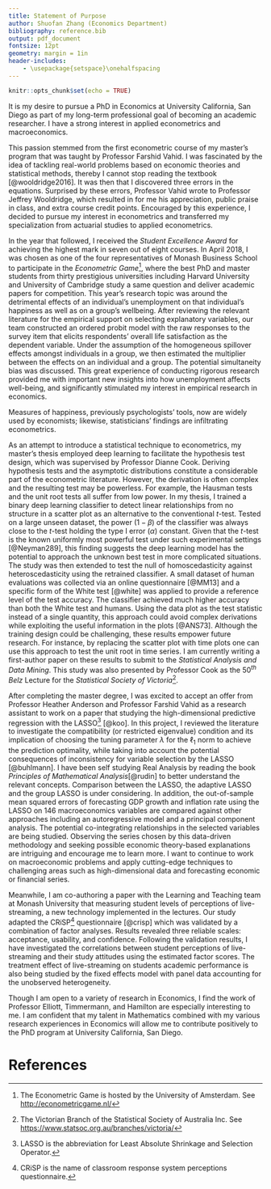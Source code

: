```yaml
---
title: Statement of Purpose
author: Shuofan Zhang (Economics Department)
bibliography: reference.bib
output: pdf_document
fontsize: 12pt
geometry: margin = 1in
header-includes:
    - \usepackage{setspace}\onehalfspacing
---
```


<!-- set font to Times New Roman font
change title format
add space between footnotes and text
-->

```r
knitr::opts_chunk$set(echo = TRUE)
```

It is my desire to pursue a PhD in Economics at University California, San Diego as part of my long-term professional goal of becoming an academic researcher. I have a strong interest in applied econometrics and macroeconomics.

<!--After graduating from college, I spent three years working for MSH China[^1] to meet my student loan obligations before beginning a Master's degree in Actuarial Studies at Monash University[^2]. My goal was to facilitate a future career as an actuary. However, I developed a keen interest in econometrics and academic research.--> This passion stemmed from the first econometric course of my master's program that was taught by Professor Farshid Vahid. I was fascinated by the idea of tackling real-world problems based on economic theories and statistical methods, thereby I cannot stop reading the textbook [@wooldridge2016]. It was then that I discovered three errors in the equations. Surprised by these errors, Professor Vahid wrote to Professor Jeffrey Wooldridge, which resulted in for me his appreciation, public praise in class, and extra course credit points. Encouraged by this experience, I decided to pursue my interest in econometrics and transferred my specialization from actuarial studies to applied econometrics. 

In the year that followed, I received the *Student Excellence Award* for achieving the highest mark in seven out of eight courses. In April 2018, I was chosen as one of the four representatives of Monash Business School to participate in the *Econometric Game*[^3], where the best PhD and master students from thirty prestigious universities including Harvard University and University of Cambridge study a same question and deliver academic papers for competition. This year's research topic was around the detrimental effects of an individual's unemployment on that individual's happiness as well as on a group's wellbeing. After reviewing the relevant literature for the empirical support on selecting explanatory variables, our team constructed an ordered probit model with the raw responses to the survey item that elicits respondents' overall life satisfaction as the dependent variable. Under the assumption of the homogeneous spillover effects amongst individuals in a group, we then estimated the multiplier between the effects on an individual and a group. The potential simultaneity bias was discussed. This great experience of conducting rigorous research provided me with important new insights into how unemployment affects well-being, and significantly stimulated my interest in empirical research in economics.

Measures of happiness, previously psychologists' tools, now are widely used by economists; likewise, statisticians' findings are infiltrating econometrics.  

<!--I first learned the values of statistical tools from another interesting competition for predicting housing prices in the statistical subject taught by Professor Dianne Cook when my random forest regression outperformed all the linear regressions. Studying more on the machine learning technique, I realized its similarity to econometrics and became curious about possible applications of this novel tool to economic studies.-->
As an attempt to introduce a statistical technique to econometrics, my master's thesis employed deep learning to facilitate the hypothesis test design, which was supervised by Professor Dianne Cook. Deriving hypothesis tests and the asymptotic distributions constitute a considerable part of the econometric literature.<!--detecting violations of the Gauss-Markov assumptions in multiple regression models is crucial for robust interpretations of the empirical results.--> However, the derivation is often complex and the resulting test may be powerless. For example, the Hausman tests and the unit root tests all suffer from low power.<!--@ANS73 has shown that single statistics may contain less information than data plots.  @MM13, where the hypothesis test based on human evaluations of visualized plots has been shown as valid,-->  In my thesis, I trained a binary deep learning classifier to detect linear relationships from no structure in a scatter plot as an alternative to the conventional $t$-test. Tested on a large unseen dataset, the power ($1-\beta$) of the classifier was always close to the $t$-test holding the type I error ($\alpha$) constant. Given that the $t$-test is the known uniformly most powerful test under such experimental settings [@Neyman289], this finding suggests the deep learning model has the potential to approach the unknown best test in more complicated situations. The study was then extended to test the null of homoscedasticity against heteroscedasticity using the retrained classifier. A small dataset of human evaluations was collected via an online questionnaire [@MM13] and a specific form of the White test [@white] was applied to provide a reference level of the test accuracy. The classifier achieved much higher accuracy than both the White test and humans. Using the data plot as the test statistic instead of a single quantity, this approach could avoid complex derivations while exploiting the useful information in the plots [@ANS73]. Although the training design could be challenging, these results empower future research. For instance, by replacing the scatter plot with time plots one can use this approach to test the unit root in time series. I am currently writing a first-author paper on these results to submit to the *Statistical Analysis and Data Mining*. This study was also presented by Professor Cook as the $50^{th}$ *Belz* Lecture for the *Statistical Society of Victoria*[^4].

<!--More specifically,  Having trained a satisfactory model using simulated data, I tested it against a large unseen test set and compared the accuracy with the conventional t-test. These results empower future research on this new methodology.--> 

After completing the master degree, I was excited to accept an offer from Professor Heather Anderson and Professor Farshid Vahid as a research assistant to work on a paper that studying the high-dimensional predictive regression with the LASSO[^5] [@koo]. In this project, I reviewed the literature to investigate the compatibility (or restricted eigenvalue) condition and its implication of choosing the tuning parameter $\lambda$ for the $\ell_1$ norm to achieve the prediction optimality, while taking into account the potential consequences of inconsistency for variable selection by the LASSO [@buhlmann]. I have been self studying Real Analysis by reading the book *Principles of Mathematical Analysis*[@rudin] to better understand the relevant concepts. Comparison between the LASSO, the adaptive LASSO and the group LASSO is under considering. In addition, the out-of-sample mean squared errors of forecasting GDP growth and inflation rate using the LASSO on 146 macroeconomics variables are compared against other approaches including an autoregressive model and a principal component analysis. The potential co-integrating relationships in the selected variables are being studied. Observing the series chosen by this data-driven methodology and seeking possible economic theory-based explanations are intriguing and encourage me to learn more. I want to continue to work on macroeconomic problems and apply cutting-edge techniques to challenging areas such as high-dimensional data and forecasting economic or financial series.

Meanwhile, I am co-authoring a paper with the Learning and Teaching team at Monash University that measuring student levels of perceptions of live-streaming, a new technology implemented in the lectures. Our study adapted the CRiSP[^6] questionnaire [@crisp] which was validated by a combination of factor analyses. Results revealed three reliable scales: acceptance, usability, and confidence. Following the validation results, I have investigated the correlations between student perceptions of live-streaming and their study attitudes using the estimated factor scores. The treatment effect of live-streaming on students academic performance is also being studied by the fixed effects model with panel data accounting for the unobserved heterogeneity.

Though I am open to a variety of research in Economics, I find the work of Professor Elliott, Timmermann, and Hamilton are especially interesting to me. I am confident that my talent in Mathematics combined with my various research experiences in Economics will allow me to contribute positively to the PhD program at University California, San Diego. 


<!-- Footnotes --> 
[^1]: MSH China is the Asia-Pacific Headquarter of MSH INTERNATIONA, a world leader in the design and management of international healthcare solutions. See <http://www.mshchina.com/>
[^2]: Monash University is a public research university based in Melbourne, Australia.
[^3]: The Econometric Game is hosted by the University of Amsterdam. See <http://econometricgame.nl/>
[^5]: LASSO is the abbreviation for Least Absolute Shrinkage and Selection Operator.
[^4]: The Victorian Branch of the Statistical Society of Australia Inc. See <https://www.statsoc.org.au/branches/victoria/>
[^6]: CRiSP is the name of classroom response system perceptions questionnaire.



# References





